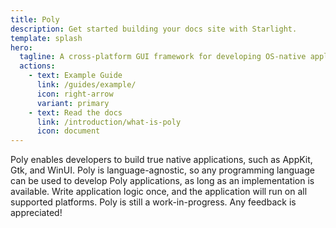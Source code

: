 ```yaml
---
title: Poly
description: Get started building your docs site with Starlight.
template: splash
hero:
  tagline: A cross-platform GUI framework for developing OS-native application with one code base.
  actions:
    - text: Example Guide
      link: /guides/example/
      icon: right-arrow
      variant: primary
    - text: Read the docs
      link: /introduction/what-is-poly
      icon: document
---
```



<CardGrid>
	<Card title="Create Real Native applications" icon="pencil">
		Poly enables developers to build true native applications, such as AppKit, Gtk, and WinUI.
	</Card>
	<Card title="Language Agnostic" icon="translate">
		Poly is language-agnostic, so any programming language can be used to develop Poly applications,
		as long as an implementation is available.
	</Card>
	<Card title="Write Once, Run Anywhere" icon="rocket">
		Write application logic once, and the application will run on all supported platforms.
	</Card>
	<Card title="Work in Progress!" icon="open-book">
		Poly is still a work-in-progress. Any feedback is appreciated!
	</Card>
</CardGrid>
